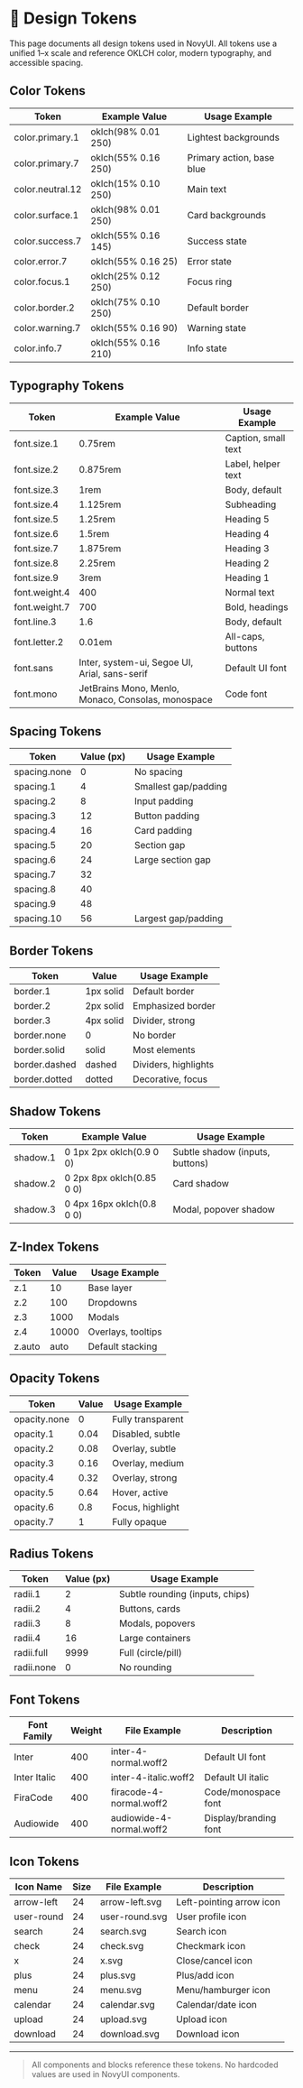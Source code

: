 
<Meta title="Design System/Design Tokens" />

# 🎨 Design Tokens

This page documents all design tokens used in NovyUI. All tokens use a unified 1–x scale and reference OKLCH color, modern typography, and accessible spacing.

## Color Tokens

<table>
  <thead>
    <tr>
      <th>Token</th>
      <th>Example Value</th>
      <th>Usage Example</th>
    </tr>
  </thead>
  <tbody>
    <tr><td>color.primary.1</td><td>oklch(98% 0.01 250)</td><td>Lightest backgrounds</td></tr>
    <tr><td>color.primary.7</td><td>oklch(55% 0.16 250)</td><td>Primary action, base blue</td></tr>
    <tr><td>color.neutral.12</td><td>oklch(15% 0.10 250)</td><td>Main text</td></tr>
    <tr><td>color.surface.1</td><td>oklch(98% 0.01 250)</td><td>Card backgrounds</td></tr>
    <tr><td>color.success.7</td><td>oklch(55% 0.16 145)</td><td>Success state</td></tr>
    <tr><td>color.error.7</td><td>oklch(55% 0.16 25)</td><td>Error state</td></tr>
    <tr><td>color.focus.1</td><td>oklch(25% 0.12 250)</td><td>Focus ring</td></tr>
    <tr><td>color.border.2</td><td>oklch(75% 0.10 250)</td><td>Default border</td></tr>
    <tr><td>color.warning.7</td><td>oklch(55% 0.16 90)</td><td>Warning state</td></tr>
    <tr><td>color.info.7</td><td>oklch(55% 0.16 210)</td><td>Info state</td></tr>
  </tbody>
</table>

## Typography Tokens

<table>
  <thead>
    <tr>
      <th>Token</th>
      <th>Example Value</th>
      <th>Usage Example</th>
    </tr>
  </thead>
  <tbody>
    <tr><td>font.size.1</td><td>0.75rem</td><td>Caption, small text</td></tr>
    <tr><td>font.size.2</td><td>0.875rem</td><td>Label, helper text</td></tr>
    <tr><td>font.size.3</td><td>1rem</td><td>Body, default</td></tr>
    <tr><td>font.size.4</td><td>1.125rem</td><td>Subheading</td></tr>
    <tr><td>font.size.5</td><td>1.25rem</td><td>Heading 5</td></tr>
    <tr><td>font.size.6</td><td>1.5rem</td><td>Heading 4</td></tr>
    <tr><td>font.size.7</td><td>1.875rem</td><td>Heading 3</td></tr>
    <tr><td>font.size.8</td><td>2.25rem</td><td>Heading 2</td></tr>
    <tr><td>font.size.9</td><td>3rem</td><td>Heading 1</td></tr>
    <tr><td>font.weight.4</td><td>400</td><td>Normal text</td></tr>
    <tr><td>font.weight.7</td><td>700</td><td>Bold, headings</td></tr>
    <tr><td>font.line.3</td><td>1.6</td><td>Body, default</td></tr>
    <tr><td>font.letter.2</td><td>0.01em</td><td>All-caps, buttons</td></tr>
    <tr><td>font.sans</td><td>Inter, system-ui, Segoe UI, Arial, sans-serif</td><td>Default UI font</td></tr>
    <tr><td>font.mono</td><td>JetBrains Mono, Menlo, Monaco, Consolas, monospace</td><td>Code font</td></tr>
  </tbody>
</table>

## Spacing Tokens

<table>
  <thead>
    <tr>
      <th>Token</th>
      <th>Value (px)</th>
      <th>Usage Example</th>
    </tr>
  </thead>
  <tbody>
    <tr><td>spacing.none</td><td>0</td><td>No spacing</td></tr>
    <tr><td>spacing.1</td><td>4</td><td>Smallest gap/padding</td></tr>
    <tr><td>spacing.2</td><td>8</td><td>Input padding</td></tr>
    <tr><td>spacing.3</td><td>12</td><td>Button padding</td></tr>
    <tr><td>spacing.4</td><td>16</td><td>Card padding</td></tr>
    <tr><td>spacing.5</td><td>20</td><td>Section gap</td></tr>
    <tr><td>spacing.6</td><td>24</td><td>Large section gap</td></tr>
    <tr><td>spacing.7</td><td>32</td><td></td></tr>
    <tr><td>spacing.8</td><td>40</td><td></td></tr>
    <tr><td>spacing.9</td><td>48</td><td></td></tr>
    <tr><td>spacing.10</td><td>56</td><td>Largest gap/padding</td></tr>
  </tbody>
</table>

## Border Tokens

<table>
  <thead>
    <tr>
      <th>Token</th>
      <th>Value</th>
      <th>Usage Example</th>
    </tr>
  </thead>
  <tbody>
    <tr><td>border.1</td><td>1px solid</td><td>Default border</td></tr>
    <tr><td>border.2</td><td>2px solid</td><td>Emphasized border</td></tr>
    <tr><td>border.3</td><td>4px solid</td><td>Divider, strong</td></tr>
    <tr><td>border.none</td><td>0</td><td>No border</td></tr>
    <tr><td>border.solid</td><td>solid</td><td>Most elements</td></tr>
    <tr><td>border.dashed</td><td>dashed</td><td>Dividers, highlights</td></tr>
    <tr><td>border.dotted</td><td>dotted</td><td>Decorative, focus</td></tr>
  </tbody>
</table>

## Shadow Tokens

<table>
  <thead>
    <tr>
      <th>Token</th>
      <th>Example Value</th>
      <th>Usage Example</th>
    </tr>
  </thead>
  <tbody>
    <tr><td>shadow.1</td><td>0 1px 2px oklch(0.9 0 0)</td><td>Subtle shadow (inputs, buttons)</td></tr>
    <tr><td>shadow.2</td><td>0 2px 8px oklch(0.85 0 0)</td><td>Card shadow</td></tr>
    <tr><td>shadow.3</td><td>0 4px 16px oklch(0.8 0 0)</td><td>Modal, popover shadow</td></tr>
  </tbody>
</table>

## Z-Index Tokens

<table>
  <thead>
    <tr>
      <th>Token</th>
      <th>Value</th>
      <th>Usage Example</th>
    </tr>
  </thead>
  <tbody>
    <tr><td>z.1</td><td>10</td><td>Base layer</td></tr>
    <tr><td>z.2</td><td>100</td><td>Dropdowns</td></tr>
    <tr><td>z.3</td><td>1000</td><td>Modals</td></tr>
    <tr><td>z.4</td><td>10000</td><td>Overlays, tooltips</td></tr>
    <tr><td>z.auto</td><td>auto</td><td>Default stacking</td></tr>
  </tbody>
</table>

## Opacity Tokens

<table>
  <thead>
    <tr>
      <th>Token</th>
      <th>Value</th>
      <th>Usage Example</th>
    </tr>
  </thead>
  <tbody>
    <tr><td>opacity.none</td><td>0</td><td>Fully transparent</td></tr>
    <tr><td>opacity.1</td><td>0.04</td><td>Disabled, subtle</td></tr>
    <tr><td>opacity.2</td><td>0.08</td><td>Overlay, subtle</td></tr>
    <tr><td>opacity.3</td><td>0.16</td><td>Overlay, medium</td></tr>
    <tr><td>opacity.4</td><td>0.32</td><td>Overlay, strong</td></tr>
    <tr><td>opacity.5</td><td>0.64</td><td>Hover, active</td></tr>
    <tr><td>opacity.6</td><td>0.8</td><td>Focus, highlight</td></tr>
    <tr><td>opacity.7</td><td>1</td><td>Fully opaque</td></tr>
  </tbody>
</table>

## Radius Tokens

<table>
  <thead>
    <tr>
      <th>Token</th>
      <th>Value (px)</th>
      <th>Usage Example</th>
    </tr>
  </thead>
  <tbody>
    <tr><td>radii.1</td><td>2</td><td>Subtle rounding (inputs, chips)</td></tr>
    <tr><td>radii.2</td><td>4</td><td>Buttons, cards</td></tr>
    <tr><td>radii.3</td><td>8</td><td>Modals, popovers</td></tr>
    <tr><td>radii.4</td><td>16</td><td>Large containers</td></tr>
    <tr><td>radii.full</td><td>9999</td><td>Full (circle/pill)</td></tr>
    <tr><td>radii.none</td><td>0</td><td>No rounding</td></tr>
  </tbody>
</table>

## Font Tokens

<table>
  <thead>
    <tr>
      <th>Font Family</th>
      <th>Weight</th>
      <th>File Example</th>
      <th>Description</th>
    </tr>
  </thead>
  <tbody>
    <tr><td>Inter</td><td>400</td><td>inter-4-normal.woff2</td><td>Default UI font</td></tr>
    <tr><td>Inter Italic</td><td>400</td><td>inter-4-italic.woff2</td><td>Default UI italic</td></tr>
    <tr><td>FiraCode</td><td>400</td><td>firacode-4-normal.woff2</td><td>Code/monospace font</td></tr>
    <tr><td>Audiowide</td><td>400</td><td>audiowide-4-normal.woff2</td><td>Display/branding font</td></tr>
  </tbody>
</table>

## Icon Tokens

<table>
  <thead>
    <tr>
      <th>Icon Name</th>
      <th>Size</th>
      <th>File Example</th>
      <th>Description</th>
    </tr>
  </thead>
  <tbody>
    <tr><td>arrow-left</td><td>24</td><td>arrow-left.svg</td><td>Left-pointing arrow icon</td></tr>
    <tr><td>user-round</td><td>24</td><td>user-round.svg</td><td>User profile icon</td></tr>
    <tr><td>search</td><td>24</td><td>search.svg</td><td>Search icon</td></tr>
    <tr><td>check</td><td>24</td><td>check.svg</td><td>Checkmark icon</td></tr>
    <tr><td>x</td><td>24</td><td>x.svg</td><td>Close/cancel icon</td></tr>
    <tr><td>plus</td><td>24</td><td>plus.svg</td><td>Plus/add icon</td></tr>
    <tr><td>menu</td><td>24</td><td>menu.svg</td><td>Menu/hamburger icon</td></tr>
    <tr><td>calendar</td><td>24</td><td>calendar.svg</td><td>Calendar/date icon</td></tr>
    <tr><td>upload</td><td>24</td><td>upload.svg</td><td>Upload icon</td></tr>
    <tr><td>download</td><td>24</td><td>download.svg</td><td>Download icon</td></tr>
  </tbody>
</table>

---

> All components and blocks reference these tokens. No hardcoded values are used in NovyUI components.
